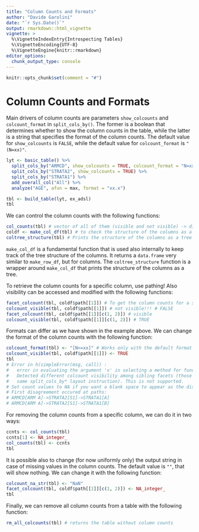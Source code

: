 ```yaml
---
title: "Column Counts and Formats"
author: "Davide Garolini"
date: "`r Sys.Date()`"
output: rmarkdown::html_vignette
vignette: >
  %\VignetteIndexEntry{Introspecting Tables}
  %\VignetteEncoding{UTF-8}
  %\VignetteEngine{knitr::rmarkdown}
editor_options:
  chunk_output_type: console
---
```


```r
knitr::opts_chunk$set(comment = "#")
```

# Column Counts and Formats

Main drivers of column counts are parameters `show_colcounts` and `colcount_format` in `split_cols_by()`. The former is a boolean that determines whether to show the column counts in the table, while the latter is a string that specifies the format of the column counts. The default value for `show_colcounts` is `FALSE`, while the default value for `colcount_format` is `"(N=xx)"`.

```r
lyt <- basic_table() %>%
  split_cols_by("ARMCD", show_colcounts = TRUE, colcount_format = "N=xx") %>%
  split_cols_by("STRATA2", show_colcounts = TRUE) %>%
  split_cols_by("STRATA1") %>%
  add_overall_col("All") %>%
  analyze("AGE", afun = max, format = "xx.x")

tbl <- build_table(lyt, ex_adsl)
tbl
```

We can control the column counts with the following functions:

```r
col_counts(tbl) # vector of all of them (visible and not visible) -> difficult to read/use for nested structures
coldf <- make_col_df(tbl) # to check the structure of the columns as a data.frame
coltree_structure(tbl) # Prints the structure of the columns as a tree
```

`make_col_df` is a fundamental function that is used also internally to keep track of the tree structure of the columns. It returns a `data.frame` very similar to `make_row_df`, but for columns. The `coltree_structure` function is a wrapper around `make_col_df` that prints the structure of the columns as a tree.

To retrieve the column counts for a specific column, use pathing! Also visibility can be accessed and modified with the following functions:

```r
facet_colcount(tbl, coldf$path[[1]]) # To get the column counts for a specific column at a specific level
colcount_visible(tbl, coldf$path[[1]]) # not visible!!! # FALSE
facet_colcount(tbl, coldf$path[[1]][c(1, 2)]) # visible
colcount_visible(tbl, coldf$path[[1]][c(1, 2)]) # TRUE
```

Formats can differ as we have shown in the example above. We can change the format of the column counts with the following function:

```r
colcount_format(tbl) <- "[N<=xx]" # Works only with the default format (last line)
colcount_visible(tbl, coldf$path[[1]]) <- TRUE
tbl
# Error in h(simpleError(msg, call)) :
#   error in evaluating the argument 'x' in selecting a method for function 'toString':
#   Detected different colcount visibility among sibling facets (those arising from the
#   same split_cols_by* layout instruction). This is not supported.
# Set count values to NA if you want a blank space to appear as the displayed count for particular facets.
# First disagreement occured at paths:
# ARMCD[ARM A]->STRATA2[S1]->STRATA1[A]
# ARMCD[ARM A]->STRATA2[S1]->STRATA1[B]
```

For removing the column counts from a specific column, we can do it in two ways:

```r
ccnts <- col_counts(tbl)
ccnts[1] <- NA_integer_
col_counts(tbl) <- ccnts
tbl
```

It is possible also to change (for now uniformly only) the output string in case of missing values in the column counts. The default value is `""`, that will show nothing. We can change it with the following function:

```r
colcount_na_str(tbl) <- "NaN"
facet_colcount(tbl, coldf$path[[1]][c(1, 2)]) <- NA_integer_
tbl
```

Finally, we can remove all column counts from a table with the following function:

```r
rm_all_colcounts(tbl) # returns the table without column counts
```
